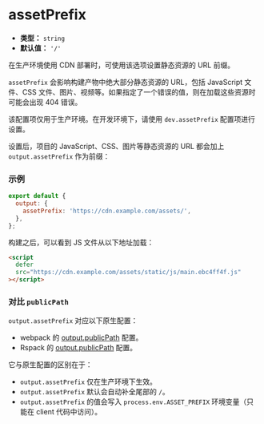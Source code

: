 # assetPrefix

- **类型：** `string`
- **默认值：** `'/'`

在生产环境使用 CDN 部署时，可使用该选项设置静态资源的 URL 前缀。

`assetPrefix` 会影响构建产物中绝大部分静态资源的 URL，包括 JavaScript 文件、CSS 文件、图片、视频等。如果指定了一个错误的值，则在加载这些资源时可能会出现 404 错误。

该配置项仅用于生产环境。在开发环境下，请使用 `dev.assetPrefix` 配置项进行设置。

设置后，项目的 JavaScript、CSS、图片等静态资源的 URL 都会加上 `output.assetPrefix` 作为前缀：

### 示例

```js
export default {
  output: {
    assetPrefix: 'https://cdn.example.com/assets/',
  },
};
```

构建之后，可以看到 JS 文件从以下地址加载：

```html
<script
  defer
  src="https://cdn.example.com/assets/static/js/main.ebc4ff4f.js"
></script>
```

### 对比 `publicPath`

`output.assetPrefix` 对应以下原生配置：

- webpack 的 [output.publicPath](https://webpack.js.org/guides/public-path/) 配置。
- Rspack 的 [output.publicPath](https://rspack.dev/zh/config/output#outputpublicpath) 配置。

它与原生配置的区别在于：

- `output.assetPrefix` 仅在生产环境下生效。
- `output.assetPrefix` 默认会自动补全尾部的 `/`。
- `output.assetPrefix` 的值会写入 `process.env.ASSET_PREFIX` 环境变量（只能在 client 代码中访问）。
